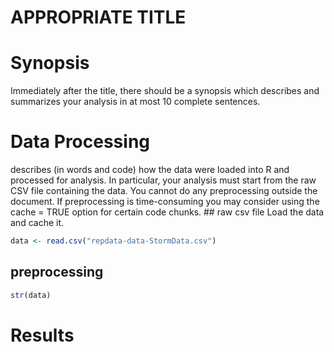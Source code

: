 APPROPRIATE TITLE
========================================================

# Synopsis
Immediately after the title, there should be a synopsis which describes and summarizes your analysis in at most 10 complete sentences.

# Data Processing
describes (in words and code) how the data were loaded into R and processed for analysis. In particular, your analysis must start from the raw CSV file containing the data. You cannot do any preprocessing outside the document. If preprocessing is time-consuming you may consider using the cache = TRUE option for certain code chunks.
## raw csv file
Load the data and cache it.
```r
data <- read.csv("repdata-data-StormData.csv")
```

## preprocessing
```r
str(data)
```

# Results
